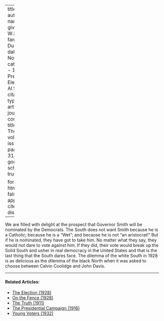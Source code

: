 
---
title: 'Smith'
author:
  - name:
      given: W.E.B.
      family: Du Bois
date: Nov. 1927
categories: 
  - 1928 Presidential Election
  - Al Smith
citation: 
  type: article-journal
  container-title: The Crisis
  volume: 34
  issue: 9
  page: 311-312
google-scholar: true

format:
  html:
    toc: false
    appendix-cite-as: display
---


We are filled with delight at the prospect that Governor Smith will be nominated by the Democrats. The South does not want Smith because he is a Catholic; because he is a "Wet"; and because he is not "an aristocrat!" But if he is nominated, they have got to take him. No matter what they say, they would not dare to vote against him. If they did, their vote would break up the Solid South and usher in real democracy in the United States and that is the last thing that the South dares face. The dilemma of the white South in 1928 is as delicious as the dilemma of the black North when it was asked to choose between Calvin Coolidge and John Davis.

<!-- Similar articles start here -->
<div  class="clear-wrap"></div>
<hr>
#### Related Articles:

* [The Election (1928)](/Volumes/35/12/election.html)
* [On the Fence (1928)](/Volumes/35/11/on_the_fence.html)
* [The Truth (1911)](/Volumes/01/03/truth.html)
* [The Presidential Campaign (1916)](/Volumes/12/06/presidential_campaign.html)
* [Young Voters (1932)](/Volumes/39/09/young_voters.html)

<!-- Similar articles end here -->